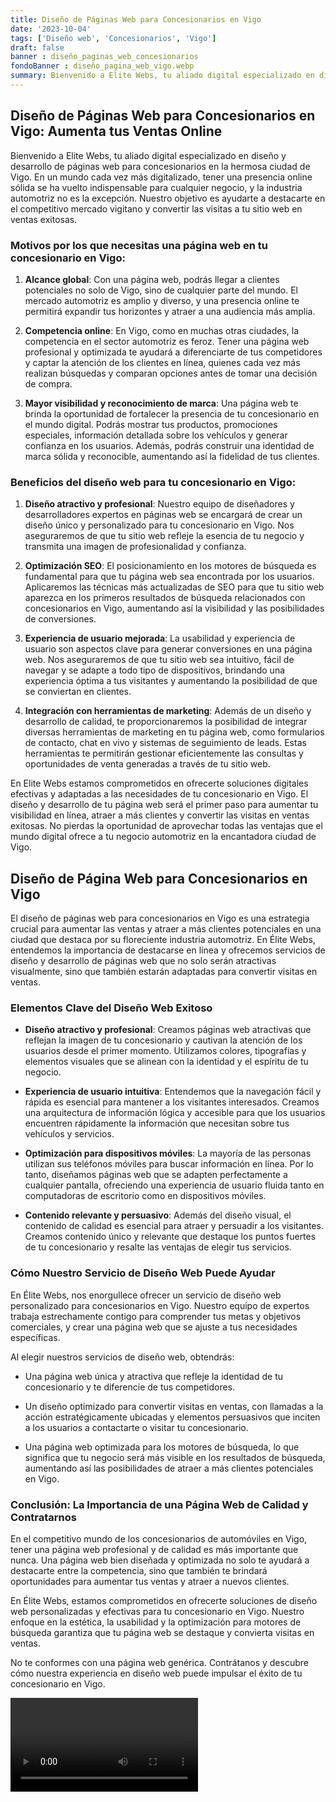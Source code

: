 ```yaml
---
title: Diseño de Páginas Web para Concesionarios en Vigo
date: '2023-10-04'
tags: ['Diseño web', 'Concesionarios', 'Vigo']
draft: false
banner : diseño_paginas_web_concesionarios
fondoBanner : diseño_pagina_web_vigo.webp
summary: Bienvenido a Elite Webs, tu aliado digital especializado en diseño y desarrollo de páginas web para concesionarios en la hermosa ciudad de Vigo. En un mundo cada vez más digitalizado, tener una presencia online sólida se ha vuelto indispensable para cualquier negocio, y la industria automotriz no es la excepción. Nuestro objetivo es ayudarte a destacarte en el competitivo mercado vigitano y convertir las visitas a tu sitio web en ventas exitosas.
---
```


## Diseño de Páginas Web para Concesionarios en Vigo: Aumenta tus Ventas Online

Bienvenido a Elite Webs, tu aliado digital especializado en diseño y desarrollo de páginas web para concesionarios en la hermosa ciudad de Vigo. En un mundo cada vez más digitalizado, tener una presencia online sólida se ha vuelto indispensable para cualquier negocio, y la industria automotriz no es la excepción. Nuestro objetivo es ayudarte a destacarte en el competitivo mercado vigitano y convertir las visitas a tu sitio web en ventas exitosas.

### Motivos por los que necesitas una página web en tu concesionario en Vigo:

1. **Alcance global**: Con una página web, podrás llegar a clientes potenciales no solo de Vigo, sino de cualquier parte del mundo. El mercado automotriz es amplio y diverso, y una presencia online te permitirá expandir tus horizontes y atraer a una audiencia más amplia.

2. **Competencia online**: En Vigo, como en muchas otras ciudades, la competencia en el sector automotriz es feroz. Tener una página web profesional y optimizada te ayudará a diferenciarte de tus competidores y captar la atención de los clientes en línea, quienes cada vez más realizan búsquedas y comparan opciones antes de tomar una decisión de compra.

3. **Mayor visibilidad y reconocimiento de marca**: Una página web te brinda la oportunidad de fortalecer la presencia de tu concesionario en el mundo digital. Podrás mostrar tus productos, promociones especiales, información detallada sobre los vehículos y generar confianza en los usuarios. Además, podrás construir una identidad de marca sólida y reconocible, aumentando así la fidelidad de tus clientes.

### Beneficios del diseño web para tu concesionario en Vigo:

1. **Diseño atractivo y profesional**: Nuestro equipo de diseñadores y desarrolladores expertos en páginas web se encargará de crear un diseño único y personalizado para tu concesionario en Vigo. Nos aseguraremos de que tu sitio web refleje la esencia de tu negocio y transmita una imagen de profesionalidad y confianza.

2. **Optimización SEO**: El posicionamiento en los motores de búsqueda es fundamental para que tu página web sea encontrada por los usuarios. Aplicaremos las técnicas más actualizadas de SEO para que tu sitio web aparezca en los primeros resultados de búsqueda relacionados con concesionarios en Vigo, aumentando así la visibilidad y las posibilidades de conversiones.

3. **Experiencia de usuario mejorada**: La usabilidad y experiencia de usuario son aspectos clave para generar conversiones en una página web. Nos aseguraremos de que tu sitio web sea intuitivo, fácil de navegar y se adapte a todo tipo de dispositivos, brindando una experiencia óptima a tus visitantes y aumentando la posibilidad de que se conviertan en clientes.

4. **Integración con herramientas de marketing**: Además de un diseño y desarrollo de calidad, te proporcionaremos la posibilidad de integrar diversas herramientas de marketing en tu página web, como formularios de contacto, chat en vivo y sistemas de seguimiento de leads. Estas herramientas te permitirán gestionar eficientemente las consultas y oportunidades de venta generadas a través de tu sitio web.

En Elite Webs estamos comprometidos en ofrecerte soluciones digitales efectivas y adaptadas a las necesidades de tu concesionario en Vigo. El diseño y desarrollo de tu página web será el primer paso para aumentar tu visibilidad en línea, atraer a más clientes y convertir las visitas en ventas exitosas. No pierdas la oportunidad de aprovechar todas las ventajas que el mundo digital ofrece a tu negocio automotriz en la encantadora ciudad de Vigo.

<GifSeo />

<Cta />

## Diseño de Página Web para Concesionarios en Vigo

El diseño de páginas web para concesionarios en Vigo es una estrategia crucial para aumentar las ventas y atraer a más clientes potenciales en una ciudad que destaca por su floreciente industria automotriz. En Élite Webs, entendemos la importancia de destacarse en línea y ofrecemos servicios de diseño y desarrollo de páginas web que no solo serán atractivas visualmente, sino que también estarán adaptadas para convertir visitas en ventas.

### Elementos Clave del Diseño Web Exitoso

- **Diseño atractivo y profesional**: Creamos páginas web atractivas que reflejan la imagen de tu concesionario y cautivan la atención de los usuarios desde el primer momento. Utilizamos colores, tipografías y elementos visuales que se alinean con la identidad y el espíritu de tu negocio.

- **Experiencia de usuario intuitiva**: Entendemos que la navegación fácil y rápida es esencial para mantener a los visitantes interesados. Creamos una arquitectura de información lógica y accesible para que los usuarios encuentren rápidamente la información que necesitan sobre tus vehículos y servicios.

- **Optimización para dispositivos móviles**: La mayoría de las personas utilizan sus teléfonos móviles para buscar información en línea. Por lo tanto, diseñamos páginas web que se adapten perfectamente a cualquier pantalla, ofreciendo una experiencia de usuario fluida tanto en computadoras de escritorio como en dispositivos móviles.

- **Contenido relevante y persuasivo**: Además del diseño visual, el contenido de calidad es esencial para atraer y persuadir a los visitantes. Creamos contenido único y relevante que destaque los puntos fuertes de tu concesionario y resalte las ventajas de elegir tus servicios.

### Cómo Nuestro Servicio de Diseño Web Puede Ayudar

En Élite Webs, nos enorgullece ofrecer un servicio de diseño web personalizado para concesionarios en Vigo. Nuestro equipo de expertos trabaja estrechamente contigo para comprender tus metas y objetivos comerciales, y crear una página web que se ajuste a tus necesidades específicas.

Al elegir nuestros servicios de diseño web, obtendrás:

- Una página web única y atractiva que refleje la identidad de tu concesionario y te diferencie de tus competidores.

- Un diseño optimizado para convertir visitas en ventas, con llamadas a la acción estratégicamente ubicadas y elementos persuasivos que inciten a los usuarios a contactarte o visitar tu concesionario.

- Una página web optimizada para los motores de búsqueda, lo que significa que tu negocio será más visible en los resultados de búsqueda, aumentando así las posibilidades de atraer a más clientes potenciales en Vigo.

### Conclusión: La Importancia de una Página Web de Calidad y Contratarnos

En el competitivo mundo de los concesionarios de automóviles en Vigo, tener una página web profesional y de calidad es más importante que nunca. Una página web bien diseñada y optimizada no solo te ayudará a destacarte entre la competencia, sino que también te brindará oportunidades para aumentar tus ventas y atraer a nuevos clientes.

En Élite Webs, estamos comprometidos en ofrecerte soluciones de diseño web personalizadas y efectivas para tu concesionario en Vigo. Nuestro enfoque en la estética, la usabilidad y la optimización para motores de búsqueda garantiza que tu página web se destaque y convierta visitas en ventas.

No te conformes con una página web genérica. Contrátanos y descubre cómo nuestra experiencia en diseño web puede impulsar el éxito de tu concesionario en Vigo.

<Video />

<CtaBot job='Concesionarios' city='Vigo'/>

<Gmaps query='Vigo+españa+maps' />